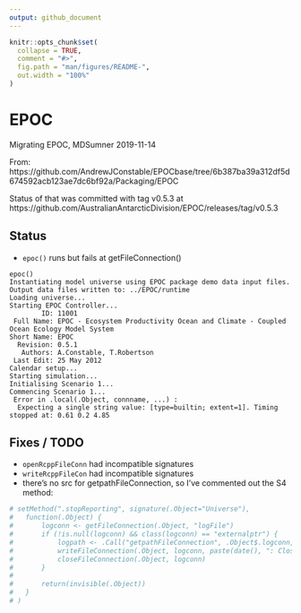 ```yaml
---
output: github_document
---
```


<!-- README.md is generated from README.Rmd. Please edit that file -->

```r
knitr::opts_chunk$set(
  collapse = TRUE,
  comment = "#>",
  fig.path = "man/figures/README-",
  out.width = "100%"
)
```

# EPOC

<!-- badges: start -->
<!-- badges: end -->

Migrating EPOC, MDSumner 2019-11-14

From: https://github.com/AndrewJConstable/EPOCbase/tree/6b387ba39a312df5d674592acb123ae7dc6bf92a/Packaging/EPOC

Status of that was committed with tag v0.5.3 at https://github.com/AustralianAntarcticDivision/EPOC/releases/tag/v0.5.3

## Status

* `epoc()` runs but fails at getFileConnection()

```
epoc()
Instantiating model universe using EPOC package demo data input files.
Output data files written to: ../EPOC/runtime
Loading universe...
Starting EPOC Controller...
        ID: 11001
 Full Name: EPOC - Ecosystem Productivity Ocean and Climate - Coupled Ocean Ecology Model System
Short Name: EPOC
  Revision: 0.5.1
   Authors: A.Constable, T.Robertson
 Last Edit: 25 May 2012
Calendar setup...
Starting simulation...
Initialising Scenario 1...
Commencing Scenario 1...
 Error in .local(.Object, connname, ...) : 
  Expecting a single string value: [type=builtin; extent=1]. Timing stopped at: 0.61 0.2 4.85

```


## Fixes / TODO

* `openRcppFileConn` had incompatible signatures
* `writeRcppFileCon` had incompatible signatures
* there's no src for getpathFileConnection, so I've commented out the S4 method: 

```R
# setMethod(".stopReporting", signature(.Object="Universe"),
# 	function(.Object) {
# 		logconn <- getFileConnection(.Object, "logFile")
# 		if (!is.null(logconn) && class(logconn) == "externalptr") {
# 			logpath <- .Call("getpathFileConnection", .Object$.logconn, PACKAGE="EPOC")
# 			writeFileConnection(.Object, logconn, paste(date(), ": Closing log file connection: ", oldlogpath))
# 			closeFileConnection(.Object, logconn)
# 		}
#
# 		return(invisible(.Object))
# 	}
# )
```
